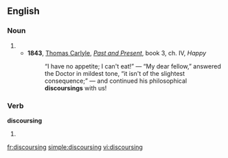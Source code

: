 ==English==
===Noun===
{{en-noun}}
# {{rfdef}}
#*'''1843''', [[w:Thomas_Carlyle|Thomas Carlyle]], ''[[:w:Past and Present (book)|Past and Present]]'', book 3, ch. IV, ''Happy''
#*: “I have no appetite;  I can't eat!” — “My dear fellow,” answered the Doctor in mildest tone, “it isn't of the slightest consequence;” — and continued his philosophical '''discoursings''' with us!

===Verb===
'''discoursing'''

# {{present participle of|[[discourse]]}}

[[fr:discoursing]]
[[simple:discoursing]]
[[vi:discoursing]]